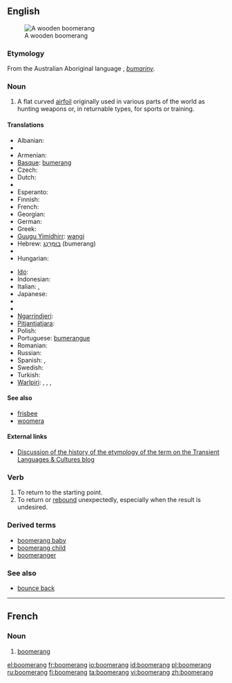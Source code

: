 ==English==
{{wikipedia}}
[[Image:Boomerang.jpg|thumb|A wooden boomerang]]

===Etymology===
From the Australian Aboriginal language {{etyl|aus-syd}}, ''[[bumariny]]''.

===Noun===
{{en-noun}}

# A flat curved [[airfoil]] originally used in various parts of the world as hunting weapons or, in returnable types, for sports or training.

====Translations====
{{trans-top|flat curved airfoil}}
* Albanian: {{t+|sq|bumerang|xs=Albanian}}
* {{trreq|Arabic}}
* Armenian: {{t-|hy|բումերանգ|tr=bumerang}}
* [[Basque]]: [[bumerang]]
* Czech: {{t-|cs|bumerang|m}}
* Dutch: {{t-|nl|boemerang|m}}
* {{trreq|Eastern Arrernte}}
* Esperanto: {{t+|eo|bumerango|xs=Esperanto}}
* Finnish: {{t+|fi|bumerangi}}
* French: {{t+|fr|boomerang|m}}
* Georgian: {{t-|ka|ბუმერანგი|tr=bumerangi|sc=Geor|xs=Georgian}}
* German: {{t+|de|Bumerang|m}}
* Greek: {{t+|el|μπούμερανγκ|n|tr=boúmerangk}}
* [[Guugu Yimidhirr]]: [[wangi]]
* Hebrew: [[בומרנג|בּוּמֶרַנְג]] (bumerang) {{m}}
* {{trreq|Hindi}}
* Hungarian: {{t-|hu|bumeráng}}
{{trans-mid}}
* [[Ido]]: {{t+|io|bumerango|xs=Ido}}
* Indonesian: {{t+|id|bumerang|xs=Indonesian}}
* Italian: {{t-|it|boomerang}}, {{t-|it|bumerang}}
* Japanese: {{t-|ja|ブーメラン|tr=būmeran}}
* {{trreq|Kala Lagaw Ya}}
* {{trreq|Korean}}
* [[Ngarrindjeri]]: {{tø|nay|panketyi}}
* [[Pitjantjatjara]]: {{tø|pjt|kaḻi}}
* Polish: {{t-|pl|bumerang|m}}
* Portuguese: [[bumerangue]]
* Romanian: {{t-|ro|bumerang}}
* Russian: {{t+|ru|бумеранг|m|tr=bum'eráng}}
* Spanish: {{t+|es|bumerán|m}}, {{t+|es|búmeran|m}}
* Swedish: {{t-|sv|bumerang}}
* Turkish: {{t+|tr|bumerang}}
* [[Warlpiri]]: {{tø|wbp|jilypirrpa}},  {{tø|wbp|jurluparli}},  {{tø|wbp|karli}},  {{tø|wbp|kurrupardu}}
{{trans-bottom}}

====See also====
* [[frisbee]]<!-- both can refer to spinning flying toys -->
* [[woomera]]<!-- both refer to weapons used by Australian aborigines whose names derived from Australian aboriginal languages -->

====External links====
* [http://blogs.usyd.edu.au/elac/2008/10/an_unsaleable_bent_stick_boome_1.html Discussion of the history of the etymology of the term on the Transient Languages & Cultures blog]

===Verb===
{{en-verb|boomerangs|boomeranging|boomeranged|boomeranged}}

# To return to the starting point.
# To return or [[rebound]] unexpectedly, especially when the result is undesired.

===Derived terms===
* [[boomerang baby]]
* [[boomerang child]]
* [[boomeranger]]

===See also===
* [[bounce back]]

----

==French==

===Noun===
{{fr-noun|m|plural=boomerangs}}

# [[boomerang#English|boomerang]]

[[el:boomerang]]
[[fr:boomerang]]
[[io:boomerang]]
[[id:boomerang]]
[[pl:boomerang]]
[[ru:boomerang]]
[[fi:boomerang]]
[[ta:boomerang]]
[[vi:boomerang]]
[[zh:boomerang]]